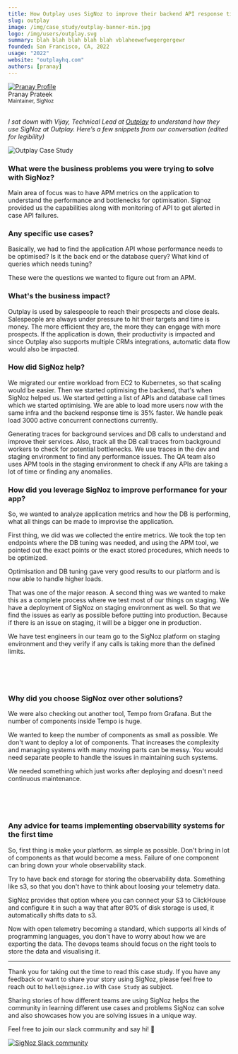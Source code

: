 ```yaml
---
title: How Outplay uses SigNoz to improve their backend API response time by 35%
slug: outplay
image: /img/case_study/outplay-banner-min.jpg
logo: /img/users/outplay.svg
summary: blah blah blah blah blah vblaheewefwegergergewr
founded: San Francisco, CA, 2022
usage: "2022"
website: "outplayhq.com"
authors: [pranay]
---
```


<head>
  <link rel="canonical" href="https://signoz.io/case-study/outplay/"/>
  <meta property="og:image" content="https://signoz.io/img/case_study/outplay-banner-min.jpg"/>
  <meta property="twitter:card" content="summary_large_image"/>
  <meta property="twitter:url" content="https://signoz.io/case-study/outplay/"/>
  <meta property="twitter:title" content="How Outplay uses SigNoz to improve their backend API response time by 35% | SigNoz"/>
  <meta property="twitter:description" content=""/>
  <meta name ="twitter:image" content="https://signoz.io/img/case_study/outplay-banner-min.jpg"/>

</head>

<div class="avatar">
  <a
    class="avatar__photo-link avatar__photo avatar__photo--lg"
    href="https://twitter.com/pranay01">
    <img
      alt="Pranay Profile"
      src="/img/authors/pranay_profile_pic.webp" />
  </a>
  <div class="avatar__intro">
    <div class="avatar__name">Pranay Prateek</div>
    <small class="avatar__subtitle">
      Maintainer, SigNoz
    </small>
  </div>
</div>

<br />

_I sat down with Vijay, Technical Lead at <a href = "https://outplayhq.com" rel="noopener noreferrer nofollow" target="_blank" >Outplay</a> to understand how they use SigNoz at Outplay. Here’s a few snippets from our conversation (edited for legibility)_

![Outplay Case Study](/img/case_study/outplay-banner.webp)

### What were the business problems you were trying to solve with SigNoz?

Main area of focus was to have APM metrics on the application to understand the performance and bottlenecks for optimisation. Signoz provided us the capabilities along with monitoring of API to get alerted in case API failures.

### Any specific use cases?

Basically, we had to find the application API whose performance needs to be optimised? Is it the back end or the database query? What kind of queries which needs tuning?

These were the questions we wanted to figure out from an APM.

### What's the business impact?

Outplay is used by salespeople to reach their prospects and close deals. Salespeople are always under pressure to hit their targets and time is money. The more efficient they are, the more they can engage with more prospects. If the application is down, their productivity is impacted and since Outplay also supports multiple CRMs integrations, automatic data flow would also be impacted.

### How did SigNoz help?

We migrated our entire workload from EC2 to Kubernetes, so that scaling would be easier. Then we started optimising the backend, that's when SigNoz helped us. We started getting a list of APIs and database call times which we started optimising. We are able to load more users now with the same infra and the backend response time is 35% faster. We handle peak load 3000 active concurrent connections currently.

Generating traces for background services and DB calls to understand and improve their services. Also, track all the DB call traces from background workers to check for potential bottlenecks.
We use traces in the dev and staging environment to find any performance issues. The QA team also uses APM tools in the staging environment to check if any APIs are taking a lot of time or finding any anomalies.

### How did you leverage SigNoz to improve performance for your app?

So, we wanted to analyze application metrics and how the DB is performing, what all things can be made to improvise the application.

First thing, we did was we collected the entire metrics. We took the top ten endpoints where the DB tuning was needed, and using the APM tool, we pointed out the exact points or the exact stored procedures, which needs to be optimized.

Optimisation and DB tuning gave very good results to our platform and is now able to handle higher loads.

That was one of the major reason. A second thing was we wanted to make this as a complete process where we test most of our things on staging. We have a deployment of SigNoz on staging environment as well. So that we find the issues as early as possible before putting into production. Because if there is an issue on staging, it will be a bigger one in production.

We have test engineers in our team go to the SigNoz platform on staging environment and they verify if any calls is taking more than the defined limits.

<br />
<YouTube id="nh79MBqwc0w" mute={false} />
<br />
<br />

### Why did you choose SigNoz over other solutions?

We were also checking out another tool, Tempo from Grafana. But the number of components inside Tempo is huge.

We wanted to keep the number of components as small as possible. We don't want to deploy a lot of components. That increases the complexity and managing systems with many moving parts can be messy. You would need separate people to handle the issues in maintaining such systems.

We needed something which just works after deploying and doesn't need continuous maintenance.
<br />
<br />

<YouTube id="diaVE3TT2Ck" mute={false} />

<br />
<br />

### Any advice for teams implementing observability systems for the first time

So, first thing is make your platform. as simple as possible. Don't bring in lot of components as that would become a mess. Failure of one component can bring down your whole observability stack.

Try to have back end storage for storing the observability data. Something like s3, so that you don't have to think about loosing your telemetry data.

SigNoz provides that option where you can connect your S3 to ClickHouse and configure it in such a way that after 80% of disk storage is used, it automatically shifts data to s3.

Now with open telemetry becoming a standard, which supports all kinds of programming languages, you don't have to worry about how we are exporting the data. The devops teams should focus on the right tools to store the data and visualising it.

---

Thank you for taking out the time to read this case study. If you have any feedback or want to share your story using SigNoz, please feel free to reach out to `hello@signoz.io` with `Case Study` as subject.

Sharing stories of how different teams are using SigNoz helps the community in learning different use cases and problems SigNoz can solve and also showcases how you are solving issues in a unique way.

Feel free to join our slack community and say hi! 👋

[![SigNoz Slack community](/img/blog/common/join_slack_cta.webp)](https://signoz.io/slack)
